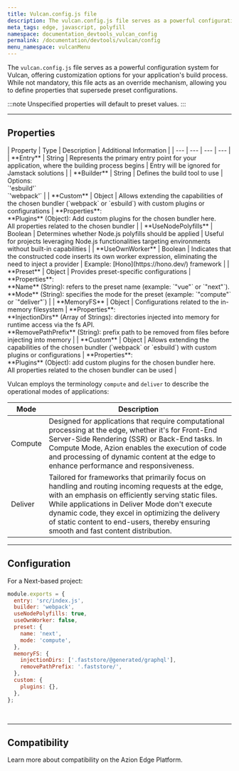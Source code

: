 ```yaml
---
title: Vulcan.config.js file
description: The vulcan.config.js file serves as a powerful configuration system for Vulcan, offering customization options for your application's build process.
meta_tags: edge, javascript, polyfill
namespace: documentation_devtools_vulcan_config
permalink: /documentation/devtools/vulcan/config
menu_namespace: vulcanMenu
---
```



The `vulcan.config.js` file serves as a powerful configuration system for Vulcan, offering customization options for your application's build process. While not mandatory, this file acts as an override mechanism, allowing you to define properties that supersede preset configurations.

:::note
Unspecified properties will default to preset values.
:::

---

## Properties

<TableContainer>
| Property | Type | Description | Additional Information |
| --- | --- | --- | --- |
| **Entry** | String | Represents the primary entry point for your application, where the building process begins | Entry will be ignored for Jamstack solutions |
| **Builder** | String | Defines the build tool to use | Options:<br />`'esbuild'`<br />`'webpack'` |
| **Custom** | Object | Allows extending the capabilities of the chosen bundler (`webpack` or `esbuild`) with custom plugins or configurations | **Properties**:<br /> **Plugins** (Object): Add custom plugins for the chosen bundler here. <br />All properties related to the chosen bundler |
| **UseNodePolyfills** | Boolean | Determines whether Node.js polyfills should be applied | Useful for projects leveraging Node.js functionalities targeting environments without built-in capabilities |
| **UseOwnWorker** | Boolean | Indicates that the constructed code inserts its own worker expression, eliminating the need to inject a provider | Example: [Hono](https://hono.dev/) framework |
| **Preset** | Object | Provides preset-specific configurations | **Properties**:<br /> **Name** (String): refers to the preset name (example: `"vue"` or `"next"`). <br />**Mode** (String): specifies the mode for the preset (example: `"compute"` or `"deliver"`) |
| **MemoryFS** | Object | Configurations related to the in-memory filesystem | **Properties**:<br /> **InjectionDirs** (Array of Strings): directories injected into memory for runtime access via the fs API. <br />**RemovePathPrefix** (String): prefix path to be removed from files before injecting into memory |
| **Custom** | Object | Allows extending the capabilities of the chosen bundler (`webpack` or `esbuild`) with custom plugins or configurations | **Properties**:<br /> **Plugins** (Object): add custom plugins for the chosen bundler here. <br />All properties related to the chosen bundler can be used |
</TableContainer>

Vulcan employs the terminology `compute` and `deliver` to describe the operational modes of applications:

| Mode | Description |
| ----- | ------------ |
| Compute | Designed for applications that require computational processing at the edge, whether it's for Front-End Server-Side Rendering (SSR) or Back-End tasks. In Compute Mode, Azion enables the execution of code and processing of dynamic content at the edge to enhance performance and responsiveness. | 
| Deliver | Tailored for frameworks that primarily focus on handling and routing incoming requests at the edge, with an emphasis on efficiently serving static files. While applications in Deliver Mode don't execute dynamic code, they excel in optimizing the delivery of static content to end-users, thereby ensuring smooth and fast content distribution. |

---

## Configuration

For a Next-based project:

```javascript title="vulcan.config.js"
module.exports = {
  entry: 'src/index.js',
  builder: 'webpack',
  useNodePolyfills: true,
  useOwnWorker: false,
  preset: {
    name: 'next',
    mode: 'compute',
  },
  memoryFS: {
    injectionDirs: ['.faststore/@generated/graphql'],
    removePathPrefix: '.faststore/',
  },
  custom: {
    plugins: {},
  },
};
```

<br />
<LinkButton outlined link="https://github.com/aziontech/vulcan/tree/main/examples/next/node-pages-12-3-1-fs" label="go to an implementation of the vulcan.config.js file" variant="secondary" target="_blank" />

---

## Compatibility

Learn more about compatibility on the Azion Edge Platform.

<LinkButton outlined link="/en/documentation/products/devtools/azion-edge-runtime/frameworks-compatibility/" label="go to supported Web Frameworks" variant="secondary" target="_blank" />
<br />
<LinkButton outlined link="/en/documentation/products/edge-application/edge-functions/runtime-apis/javascript/" label="go to supported Web APIs" variant="secondary" target="_blank" />
<br />
<LinkButton outlined link="/en/documentation/products/azion-edge-runtime/compatibility/node/" label="go to node.js support reference" variant="secondary" target="_blank" />
